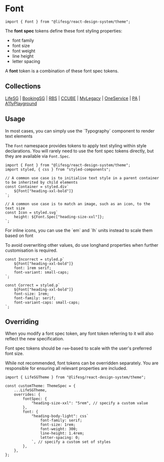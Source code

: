 
<Meta title="Foundations/Font/Introduction" />

# Font

```tsx
import { Font } from "@lifesg/react-design-system/theme";
```

The **font spec** tokens define these font styling properties:

-   font family
-   font size
-   font weight
-   line height
-   letter spacing

A **font** token is a combination of these font spec tokens.

## Collections

[LifeSG](/docs/foundations-font-lifesg--docs) |
[BookingSG](/docs/foundations-font-bookingsg--docs) |
[RBS](/docs/foundations-font-rbs--docs) |
[CCUBE](/docs/foundations-font-ccube--docs) |
[MyLegacy](/docs/foundations-font-mylegacy--docs) |
[OneService](/docs/foundations-font-oneservice--docs) |
[PA](/docs/foundations-font-pa--docs) |
[A11yPlayground](/docs/foundations-font-a11yplayground--docs)

## Usage

<DocInfo storybookPath="/docs/core-typography--docs">
    In most cases, you can simply use the `Typography` component to render text
    elements
</DocInfo>

The `Font` namespace provides tokens to apply text styling within style
declarations. You will rarely need to use the font spec tokens directly, but
they are available via `Font.Spec`.

```tsx
import { Font } from "@lifesg/react-design-system/theme";
import styled, { css } from "styled-components";

// A common use case is to initialise text style in a parent container to be inherited by child elements
const Container = styled.div`
    ${Font["heading-xxl-bold"]}
`;

// A common use case is to match an image, such as an icon, to the text size
const Icon = styled.svg`
    height: ${Font.Spec["heading-size-xxl"]};
`;
```

<DocNote>
    For inline icons, you can use the `em` and `lh` units instead to scale them
    based on font
</DocNote>

To avoid overwriting other values, do use longhand properties when further
customisation is required.

```tsx
const Incorrect = styled.p`
    ${Font["heading-xxl-bold"]}
    font: 1rem serif;
    font-variant: small-caps;
`;

const Correct = styled.p`
    ${Font["heading-xxl-bold"]}
    font-size: 1rem;
    font-family: serif;
    font-variant-caps: small-caps;
`;
```

## Overriding

When you modify a font spec token, any font token referring to it will also
reflect the new specification.

Font spec tokens should be `rem`-based to scale with the user's preferred font size.

While not recommended, font tokens can be overridden separately. You are
responsible for ensuring all relevant properties are included.

```tsx
import { LifeSGTheme } from "@lifesg/react-design-system/theme";

const customTheme: ThemeSpec = {
    ...LifeSGTheme,
    overrides: {
        fontSpec: {
            "heading-size-xxl": "5rem", // specify a custom value
        },
        font: {
            "heading-body-light": css`
                font-family: serif;
                font-size: 1rem;
                font-weight: 300;
                line-height: 1.4rem;
                letter-spacing: 0;
            `, // specify a custom set of styles
        },
    },
};
```
